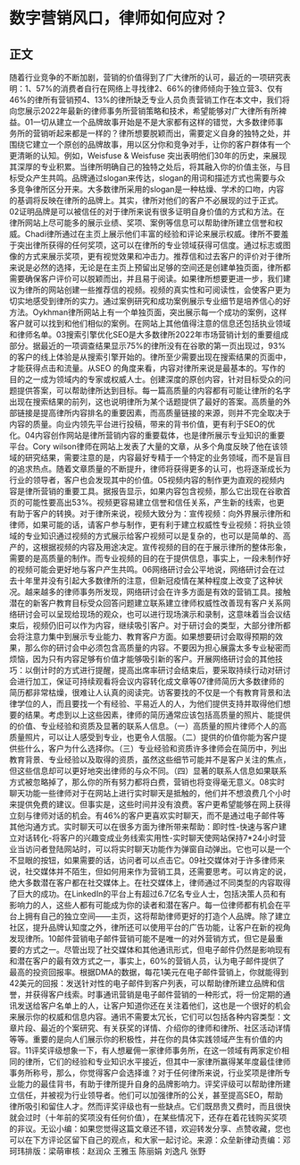 # 数字营销风口，律师如何应对？
## 正文
随着行业竞争的不断加剧，营销的价值得到了广大律所的认可，最近的一项研究表明：1、57%的消费者自行在网络上寻找律2、66%的律师倾向于独立营3、仅有46%的律所有营销预4、13%的律所缺乏专业人员负责营销工作在本文中，我们将向您展示2022年最新的律师事务所营销策略和技术，希望能够对广大律所有所裨益。01一切从建立一个品牌故事开始是不是大家都有这样的错觉，大多数律师事务所的营销听起来都是一样的？律所想要脱颖而出，需要定义自身的独特之处，并围绕它建立一个原创的品牌故事，用以区分你和竞争对手，让你的客户群体有一个更清晰的认知。例如，Weisfuse & Weisfuse 突出表明他们30年的历史，来展现其深厚的专业积累。当律所明确自己的独特之处后，将其融入你的价值主张，与目标受众产生共鸣。品牌通过slogan来传达，slogan的用词和描述方式也需要与众多竞争律所区分开来。大多数律所采用的slogan是一种枯燥、学术的口吻，内容的基调将反映在律所的品牌上。其实，律所对他们的客户不必展现的过于正式。02证明品牌是可以被信任的对于律所来说有很多证明自身价值的方式和方法。在律所网站上尽可能多的展示业绩、奖项、案例等信息可以帮助律所建立信誉和权威。Chadi律所通过在主页上展示他们丰富的经验和评论来展示权威。律所不要羞于突出律所获得的任何奖项，这可以在律所的专业领域获得可信度。通过标志或图像的方式来展示奖项，更有视觉效果和冲击力。推荐信和过去客户的评价对于律所来说是必然的选择，无论是在主页上预留出足够的空间还是创建单独页面，律所都需要确保客户评价可以脱颖而出，并且易于阅读。如果律所想要更进一步，我们建议为律所的网站创建一些推荐信的视频。视频的真实性和可阅读性，会使客户更为切实地感受到律所的实力。通过案例研究和成功案例展示专业细节是培养信心的好方法。Oykhman律所网站上有一个单独页面，突出展示每一个成功的案例，这样客户就可以找到和他们相似的案例。在网站上其他值得注意的信息还包括执业领域和律师名单。03搜索引擎优化SEO是大多数律所2022年市场营销计划的重要组成部分。据最近的一项调查结果显示75%的律所没有在谷歌的第一页出现过，93%的客户的线上体验是从搜索引擎开始的。律所至少需要出现在搜索结果的页面中，才能获得点击和流量。从SEO 的角度来看，内容对律所来说是最基本的。写作的目的之一成为领域内的专家或权威人士。创建深度的原创内容，针对目标受众的问题提供答案，可以帮助律所达到目标。每一篇高质量的内容都有可能让律所的名字出现在搜索结果的前列，这也说明律所为某个话题提供了最好的答案。高质量的外部链接是提高律所内容排名的重要因素，而高质量链接的来源，则并不完全取决于内容的质量。向业内领先平台进行投稿，带来的背书价值，更有利于SEO的优化。04内容创作网站是律所营销内容的重要载体，也是律所展示专业知识的重要平台。Cory wilson律师在网站上发表了大量的文章，从多个角度反映了他在该领域的研究结果，需要注意的是，内容最好专精于一个特定的业务领域，而不是盲目的追求热点。随着文章质量的不断提升，律师将获得更多的认可，也将逐渐成长为行业的领导者，客户也会发现其中的价值。05视频内容的制作更为直观的视频内容是律所营销的重要工具。据报告显示，如果内容包含视频，那么它出现在谷歌首页的可能性要高出53%。视频更容易建立信誉和信任关系，产生新的线索，也更有助于客户的转换。对于律所来说，视频大致分为：宣传视频：向外界展示律所和律师，如果可能的话，请客户参与制作，更有利于建立权威性专业视频：将执业领域的专业知识通过视频的方式展示给客户视频可以是复杂的，也可以是简单的、高产的，这根据视频的内容及用途决定。宣传视频的目的在于展示律所的整体形象，需要的是高质量的制作。而专业视频的目的在于提供信息，事实上，一段未制作好的视频可能会更好地与客户产生共鸣。06网络研讨会公平地说，网络研讨会在过去十年里并没有引起大多数律所的注意，但新冠疫情在某种程度上改变了这种状况。越来越多的律师事务所发现，网络研讨会在许多方面是有效的营销工具。接触潜在的新客户教育目标受众回答问题建立联系建立律师权威性改善现有客户关系网络研讨会可以呈现给现场的观众，也可以进行现场演示和录制，这意味着当会议结束后，视频仍旧可以作为内容，继续吸引客户。对于研讨会的类型，大部分律所都会将注意力集中到展示专业能力、教育客户方面。如果想要研讨会取得预期的效果，那么你的研讨会中必须包含高质量的内容。不要因为担心展露太多专业秘密而烦恼，因为只有内容足够有价值才能够吸引新的客户。开展网络研讨会的其他技巧：以倒计时的方式进行提醒，提高出席率研讨会结束后，要采取持续行动对研讨会进行加工，保证可持续观看将会议内容转化成文章等07律师简历大多数律师的简历都非常枯燥，很难让人认真的阅读完。访客要找的不仅是一个有教育背景和法律学位的人，而且要找一个有经验、平易近人的人，为他们提供支持并取得他们想要的结果。考虑到以上这些因素，律师的简历通常应该包括高质量的照片、能提供的价值、专业经验和资质及显著的联系人信息。（一）高质量的照片律师个人的高质量照片，可以让人感受到专业，也更令人信服。（二）提供的价值你能为客户提供些什么，客户为什么选择你。（三）专业经验和资质许多律师会在简历中，列出教育背景、专业经验以及取得的资质，虽然这些细节可能并不是客户关注的焦点，但这些信息却可以更好地突出律师的与众不同。（四）显著的联系人信息如果联系方式被忽略掉了，那么你的所有努力都将白费，营销也将变得毫无意义。08实时聊天功能一些律师对于在网站上进行实时聊天是抵触的，他们并不想浪费几个小时来提供免费的建议。但事实是，这些时间并没有浪费。客户更希望能够在网上获得立刻与律师对话的机会。有46%的客户更喜欢实时聊天，而不是通过电子邮件等其他沟通方式。实时聊天可以在很多方面为律所带来帮助：即时性-快速与客户建立对话转化-将客户的兴趣变成业务线索实用性-实时聊天使网站保持7*24小时营业当访问者登陆网站时，可以将实时聊天功能作为弹窗自动弹出。它也可以是一个不显眼的按钮，如果需要的话，访问者可以点击它。09社交媒体对于许多律师来说，社交媒体并不陌生，但如何用来作为营销工具，还需要思考。可以肯定的说，绝大多数潜在客户都在社交媒体上。在社交媒体上，律师通过不同类型的内容取得了巨大的成功。在LinkedIn的平台上有超过6.7亿名专业人士，包括决策人员和有影响力的人，这些人都有可能成为你的读者和潜在客户。每一位律师都有机会在平台上拥有自己的独立空间——主页，这将帮助律师更好的打造个人品牌。除了建立社区，提升品牌认知度之外，律所还可以使用平台的广告功能，让客户在新的视角发现律所。10邮件营销电子邮件营销可能不是唯一的对外营销方式，但它是最重要的方式之一。尽管出现了社交媒体和其他通讯形式，但电子邮件仍然是影响现有和潜在客户的最有效方式之一，事实上，60%的营销人员，认为电子邮件提供了最高的投资回报率。根据DMA的数据，每花1美元在电子邮件营销上，你就能得到42美元的回报：发送针对性的电子邮件到客户列表，可以帮助律所建立品牌和信誉，并获得客户线索。时事通讯营销是电子邮件营销的一种形式，将一份定期的通讯发送给客户名单上的人，让客户知道你还在关注着他们，这也是一个很好的机会来展示你的权威和信息内容。通讯不需要太冗长，它们可以包括各种内容类型：文章片段、最近的个案研究、有关获奖的详情、介绍你的律师和律所、社区活动详情等等。重要的是向人们展示你的积极性，并在你的具体实践领域产生有价值的内容。11评奖评级想象一下，有人想雇佣一家律师事务所，在这一领域有两家定价相同的律所，它们的经验和专业知识水平接近，但其中一家律所赢得某年度最佳律师事务所称号，那么，你觉得客户会选择谁？对于任何律所来说，行业奖项是律所专业能力的最佳背书，有助于律所提升自身的品牌影响力。评奖评级可以帮助律所建立信任，并被视为行业领导者。他们可以加强律所的公关，甚至提高SEO，帮助律所吸引和留住人才。然而评奖评级也有一些缺点。它们既昂贵又费时，而且很快就会过时（十年前的奖项没有任何价值），在某些情况下，还存在着花钱购买奖项的非议。无讼小编：如果您觉得这篇文章还不错，欢迎转发分享、点赞收藏，您也可以在下方评论区留下自己的观点，和大家一起讨论。来源：众垒新律动责编：邓珂玮排版：梁萌审核：赵润众 王雅玉 陈丽娟 刘逸凡 张野